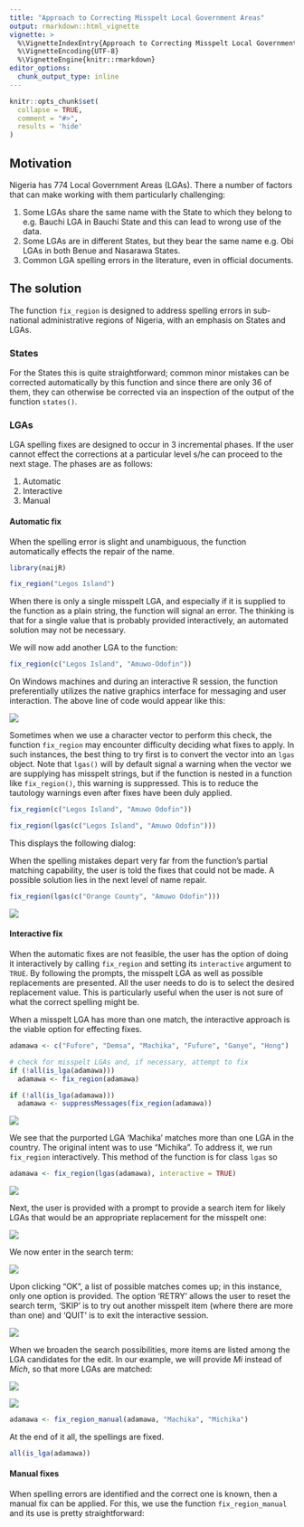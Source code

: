```yaml
---
title: "Approach to Correcting Misspelt Local Government Areas"
output: rmarkdown::html_vignette
vignette: >
  %\VignetteIndexEntry{Approach to Correcting Misspelt Local Government Areas}
  %\VignetteEncoding{UTF-8}
  %\VignetteEngine{knitr::rmarkdown}
editor_options: 
  chunk_output_type: inline
---
```


```r
knitr::opts_chunk$set(
  collapse = TRUE,
  comment = "#>",
  results = 'hide'
)
```

## Motivation
Nigeria has 774 Local Government Areas (LGAs). There a number of factors that can make working with them particularly challenging:

1. Some LGAs share the same name with the State to which they belong to e.g. Bauchi LGA in Bauchi State and this can lead to wrong use of the data.
2. Some LGAs are in different States, but they bear the same name e.g. Obi LGAs in both Benue and Nasarawa States.
3. Common LGA spelling errors in the literature, even in official documents. 

## The solution
The function `fix_region` is designed to address spelling errors in sub-national administrative regions of Nigeria, with an emphasis on States and LGAs. 

### States
For the States this is quite straightforward; common minor mistakes can be corrected automatically by this function and since there are only 36 of them, they can otherwise be corrected via an inspection of the output of the function `states()`.

### LGAs
LGA spelling fixes are designed to occur in 3 incremental phases. If the user cannot effect the corrections at a particular level s/he can proceed to the next stage. The phases are as follows:

1. Automatic
2. Interactive
3. Manual

#### Automatic fix 
When the spelling error is slight and unambiguous, the function automatically effects the repair of the name. 

```r
library(naijR)

fix_region("Legos Island")
```

When there is only a single misspelt LGA, and especially if it is supplied to the function as a plain string, the function will signal an error. The thinking is that for a single value that is probably provided interactively, an automated solution may not be necessary.

We will now add another LGA to the function:

```r
fix_region(c("Legos Island", "Amuwo-Odofin"))
```

On Windows machines and during an interactive R session, the function preferentially utilizes the native graphics interface for messaging and user interaction. The above line of code would appear like this:

![](img/interactive-1.png)

Sometimes when we use a character vector to perform this check, the function `fix_region` may encounter difficulty deciding what fixes to apply. In such instances, the best thing to try first is to convert the vector into an `lgas` object. Note that `lgas()` will by default signal a warning when the vector we are supplying has misspelt strings, but if the function is nested in a function like `fix_region()`, this warning is suppressed. This is to reduce the tautology warnings even after fixes have been duly applied.

```r
fix_region(c("Legos Island", "Amuwo Odofin"))
```


```r
fix_region(lgas(c("Legos Island", "Amuwo Odofin")))
```

This displays the following dialog:

<!-- ![](img/interactive-1b.png) -->

When the spelling mistakes depart very far from the function's partial matching capability, the user is told the fixes that could not be made. A possible solution lies in the next level of name repair.

```r
fix_region(lgas(c("Orange County", "Amuwo Odofin")))
```

![](img/interactive-1c.png)

#### Interactive fix
When the automatic fixes are not feasible, the user has the option of doing it interactively by calling `fix_region` and setting its `interactive` argument to `TRUE`. By following the prompts, the misspelt LGA as well as possible replacements are presented. All the user needs to do is to select the desired replacement value. This is particularly useful when the user is not sure of what the correct spelling might be.

When a misspelt LGA has more than one match, the interactive approach is the viable option for effecting fixes.

```r
adamawa <- c("Fufore", "Demsa", "Machika", "Fufure", "Ganye", "Hong")

# check for misspelt LGAs and, if necessary, attempt to fix
if (!all(is_lga(adamawa)))
  adamawa <- fix_region(adamawa)
```

```r
if (!all(is_lga(adamawa)))
  adamawa <- suppressMessages(fix_region(adamawa))
```

![](img/interactive-2a.png)

We see that the purported LGA 'Machika' matches more than one LGA in the country. The original intent was to use "Michika". To address it, we run `fix_region` interactively. This method of the function is for class `lgas` so

```r
adamawa <- fix_region(lgas(adamawa), interactive = TRUE)
```

![](img/interactive-2b.png)


Next, the user is provided with a prompt to provide a search item for likely LGAs that would be an appropriate replacement for the misspelt one:

![](img/interactive-3a.png)

We now enter in the search term:

![](img/interactive-3b.png)

Upon clicking "OK", a list of possible matches comes up; in this instance, only one option is provided. The option 'RETRY' allows the user to reset the search term, 'SKIP' is to try out another misspelt item (where there are more than one) and 'QUIT' is to exit the interactive session.

![](img/interactive-4a.png)

When we broaden the search possibilities, more items are listed among the LGA candidates for the edit. In our example, we will provide *Mi* instead of *Mich*, so that more LGAs are matched:


![](img/interactive-5a.png)

![](img/interactive-5b.png)

```r
adamawa <- fix_region_manual(adamawa, "Machika", "Michika")
```

At the end of it all, the spellings are fixed.

```r
all(is_lga(adamawa))
```

#### Manual fixes
When spelling errors are identified and the correct one is known, then a manual fix can be applied. For this, we use the function `fix_region_manual` and its use is pretty straightforward:


```r
```
